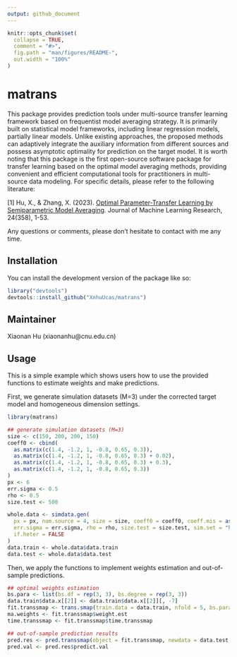 ```yaml
---
output: github_document
---
```


<!-- README.md is generated from README.Rmd. Please edit that file -->

```r
knitr::opts_chunk$set(
  collapse = TRUE,
  comment = "#>",
  fig.path = "man/figures/README-",
  out.width = "100%"
)
```

# matrans

<!-- badges: start -->
<!-- badges: end -->


This package provides prediction tools under multi-source transfer learning framework based on frequentist model averaging strategy. It is primarily built on statistical model frameworks, including linear regression models, partially linear models. Unlike existing approaches, the proposed methods can adaptively integrate the auxiliary information from different sources and possess asymptotic optimality for prediction on the target model. It is worth noting that this package is the first open-source software package for transfer learning based on the optimal model averaging methods, providing convenient and efficient computational tools for practitioners in multi-source data modeling. For specific details, please refer to the following literature: 

[1] Hu, X., & Zhang, X. (2023). [Optimal Parameter-Transfer Learning by Semiparametric Model Averaging](http://jmlr.org/papers/v24/23-0030.html). Journal of Machine Learning Research, 24(358), 1-53. 

Any questions or comments, please don't hesitate to contact with me any time.


## Installation

You can install the development version of the package like so:

``` r
library("devtools")
devtools::install_github("XnhuUcas/matrans")
```

## Maintainer

Xiaonan Hu (xiaonanhu@cnu.edu.cn)


## Usage

This is a simple example which shows users how to use the provided functions to estimate weights and make predictions. 

First, we generate simulation datasets (M=3) under the corrected target model and homogeneous dimension settings.

```r
library(matrans)

## generate simulation datasets (M=3)
size <- c(150, 200, 200, 150)
coeff0 <- cbind(
  as.matrix(c(1.4, -1.2, 1, -0.8, 0.65, 0.3)),
  as.matrix(c(1.4, -1.2, 1, -0.8, 0.65, 0.3) + 0.02),
  as.matrix(c(1.4, -1.2, 1, -0.8, 0.65, 0.3) + 0.3),
  as.matrix(c(1.4, -1.2, 1, -0.8, 0.65, 0.3))
)
px <- 6
err.sigma <- 0.5
rho <- 0.5
size.test <- 500

whole.data <- simdata.gen(
  px = px, num.source = 4, size = size, coeff0 = coeff0, coeff.mis = as.matrix(c(coeff0[, 2], 1.8)),
  err.sigma = err.sigma, rho = rho, size.test = size.test, sim.set = "homo", tar.spec = "cor",
  if.heter = FALSE
)
data.train <- whole.data$data.train
data.test <- whole.data$data.test
```

Then, we apply the functions to implement weights estimation and out-of-sample predictions.

```r
## optimal weights estimation
bs.para <- list(bs.df = rep(3, 3), bs.degree = rep(3, 3))
data.train$data.x[[2]] <- data.train$data.x[[2]][, -7]
fit.transsmap <- trans.smap(train.data = data.train, nfold = 5, bs.para = bs.para)
ma.weights <- fit.transsmap$weight.est
time.transsmap <- fit.transsmap$time.transsmap

## out-of-sample prediction results
pred.res <- pred.transsmap(object = fit.transsmap, newdata = data.test, bs.para = bs.para)
pred.val <- pred.res$predict.val
```


